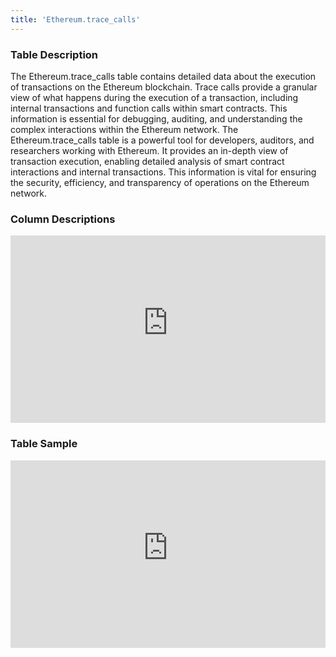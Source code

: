 ```yaml
---
title: 'Ethereum.trace_calls'
---
```


### Table Description
The Ethereum.trace_calls table contains detailed data about the execution of transactions on the Ethereum blockchain. Trace calls provide a granular view of what happens during the execution of a transaction, including internal transactions and function calls within smart contracts. This information is essential for debugging, auditing, and understanding the complex interactions within the Ethereum network.
The Ethereum.trace_calls table is a powerful tool for developers, auditors, and researchers working with Ethereum. It provides an in-depth view of transaction execution, enabling detailed analysis of smart contract interactions and internal transactions. This information is vital for ensuring the security, efficiency, and transparency of operations on the Ethereum network.

### Column Descriptions

<div>
    <iframe
        src="https://doc-embed-app.chainbasehq.com/columns/ethereum.trace_calls"
        width="100%"
        height="300px"
        frameBorder="0"
        scrolling="no"
    ></iframe>
</div>

### Table Sample

<div>
    <iframe
        src="https://doc-embed-app.chainbasehq.com/data/ethereum.trace_calls"
        width="100%"
        height="300px"
        frameBorder="0"
        scrolling="no"
    ></iframe>
</div>
